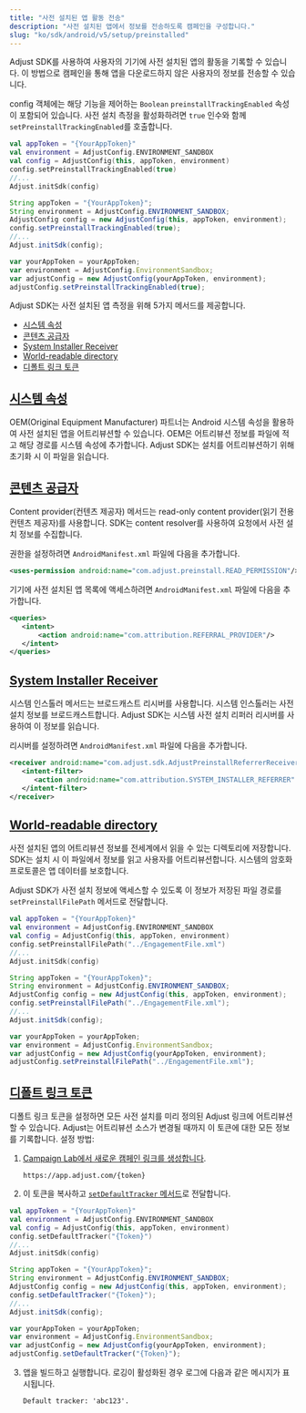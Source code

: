 ```yaml
---
title: "사전 설치된 앱 활동 전송"
description: "사전 설치된 앱에서 정보를 전송하도록 캠페인을 구성합니다."
slug: "ko/sdk/android/v5/setup/preinstalled"
---
```


Adjust SDK를 사용하여 사용자의 기기에 사전 설치된 앱의 활동을 기록할 수 있습니다. 이 방법으로 캠페인을 통해 앱을 다운로드하지 않은 사용자의 정보를 전송할 수 있습니다.

config 객체에는 해당 기능을 제어하는 `Boolean` `preinstallTrackingEnabled` 속성이 포함되어 있습니다. 사전 설치 측정을 활성화하려면 `true` 인수와 함께 `setPreinstallTrackingEnabled`를 호출합니다.

<Tabs>
<Tab title="Kotlin" sync="kotlin">

```kotlin
val appToken = "{YourAppToken}"
val environment = AdjustConfig.ENVIRONMENT_SANDBOX
val config = AdjustConfig(this, appToken, environment)
config.setPreinstallTrackingEnabled(true)
//...
Adjust.initSdk(config)
```

</Tab>
<Tab title="Java" sync="java">

```java
String appToken = "{YourAppToken}";
String environment = AdjustConfig.ENVIRONMENT_SANDBOX;
AdjustConfig config = new AdjustConfig(this, appToken, environment);
config.setPreinstallTrackingEnabled(true);
//...
Adjust.initSdk(config);
```

</Tab>
<Tab title="Javascript" sync="js">

```js
var yourAppToken = yourAppToken;
var environment = AdjustConfig.EnvironmentSandbox;
var adjustConfig = new AdjustConfig(yourAppToken, environment);
adjustConfig.setPreinstallTrackingEnabled(true);
```

</Tab>
</Tabs>

Adjust SDK는 사전 설치된 앱 측정을 위해 5가지 메서드를 제공합니다.

-  [시스템 속성](#system-properties)
-  [콘텐츠 공급자](#content-provider)
-  [System Installer Receiver](#system-installer-receiver)
-  [World\-readable directory](#world-readable-directory)
-  [디폴트 링크 토큰](#default-link-token)

## [시스템 속성](system-properties)

OEM\(Original Equipment Manufacturer\) 파트너는 Android 시스템 속성을 활용하여 사전 설치된 앱을 어트리뷰션할 수 있습니다. OEM은 어트리뷰션 정보를 파일에 적고 해당 경로를 시스템 속성에 추가합니다. Adjust SDK는 설치를 어트리뷰션하기 위해 초기화 시 이 파일을 읽습니다.

## [콘텐츠 공급자](content-provider)

Content provider\(컨텐츠 제공자\) 메서드는 read\-only content provider\(읽기 전용 컨텐츠 제공자\)를 사용합니다. SDK는 content resolver를 사용하여 요청에서 사전 설치 정보를 수집합니다.

권한을 설정하려면 `AndroidManifest.xml` 파일에 다음을 추가합니다.

<CodeBlock title="AndroidManifest.xml">

```xml
<uses-permission android:name="com.adjust.preinstall.READ_PERMISSION"/>
```

</CodeBlock>

기기에 사전 설치된 앱 목록에 액세스하려면 `AndroidManifest.xml` 파일에 다음을 추가합니다.

<CodeBlock title="AndroidManifest.xml">

```xml
<queries>
   <intent>
       <action android:name="com.attribution.REFERRAL_PROVIDER"/>
   </intent>
</queries>
```

</CodeBlock>

## [System Installer Receiver](system-installer-receiver)

시스템 인스톨러 메서드는 브로드캐스트 리시버를 사용합니다. 시스템 인스톨러는 사전 설치 정보를 브로드캐스트합니다. Adjust SDK는 시스템 사전 설치 리퍼러 리시버를 사용하여 이 정보를 읽습니다.

리시버를 설정하려면 `AndroidManifest.xml` 파일에 다음을 추가합니다.

<CodeBlock title="AndroidManifest.xml">

```xml
<receiver android:name="com.adjust.sdk.AdjustPreinstallReferrerReceiver">
   <intent-filter>
      <action android:name="com.attribution.SYSTEM_INSTALLER_REFERRER" />
   </intent-filter>
</receiver>
```

</CodeBlock>

## [World\-readable directory](world-readable-directory)

사전 설치된 앱의 어트리뷰션 정보를 전세계에서 읽을 수 있는 디렉토리에 저장합니다. SDK는 설치 시 이 파일에서 정보를 읽고 사용자를 어트리뷰션합니다. 시스템의 암호화 프로토콜은 앱 데이터를 보호합니다.

Adjust SDK가 사전 설치 정보에 액세스할 수 있도록 이 정보가 저장된 파일 경로를 `setPreinstallFilePath` 메서드로 전달합니다.

<Tabs>
<Tab title="Kotlin" sync="kotlin">

```kotlin
val appToken = "{YourAppToken}"
val environment = AdjustConfig.ENVIRONMENT_SANDBOX
val config = AdjustConfig(this, appToken, environment)
config.setPreinstallFilePath("../EngagementFile.xml")
//...
Adjust.initSdk(config)
```

</Tab>
<Tab title="Java" sync="java">

```java
String appToken = "{YourAppToken}";
String environment = AdjustConfig.ENVIRONMENT_SANDBOX;
AdjustConfig config = new AdjustConfig(this, appToken, environment);
config.setPreinstallFilePath("../EngagementFile.xml");
//...
Adjust.initSdk(config);
```

</Tab>
<Tab title="Javascript" sync="js">

```js
var yourAppToken = yourAppToken;
var environment = AdjustConfig.EnvironmentSandbox;
var adjustConfig = new AdjustConfig(yourAppToken, environment);
adjustConfig.setPreinstallFilePath("../EngagementFile.xml");
```

</Tab>
</Tabs>

## [디폴트 링크 토큰](default-link-token)

디폴트 링크 토큰을 설정하면 모든 사전 설치를 미리 정의된 Adjust 링크에 어트리뷰션할 수 있습니다. Adjust는 어트리뷰션 소스가 변경될 때까지 이 토큰에 대한 모든 정보를 기록합니다. 설정 방법:

1. [Campaign Lab에서 새로운 캠페인 링크를 생성합니다](https://help.adjust.com/ko/article/links).

   ```text
   https://app.adjust.com/{token}
   ```

2. 이 토큰을 복사하고 [`setDefaultTracker` 메서드](/en/sdk/android/configuration#set-default-link-token)로 전달합니다.

<Tabs>
<Tab title="Kotlin" sync="kotlin">

```kotlin
val appToken = "{YourAppToken}"
val environment = AdjustConfig.ENVIRONMENT_SANDBOX
val config = AdjustConfig(this, appToken, environment)
config.setDefaultTracker("{Token}")
//...
Adjust.initSdk(config)
```

</Tab>
<Tab title="Java" sync="java">

```java
String appToken = "{YourAppToken}";
String environment = AdjustConfig.ENVIRONMENT_SANDBOX;
AdjustConfig config = new AdjustConfig(this, appToken, environment);
config.setDefaultTracker("{Token}");
//...
Adjust.initSdk(config);
```

</Tab>
<Tab title="Javascript" sync="js">

```js
var yourAppToken = yourAppToken;
var environment = AdjustConfig.EnvironmentSandbox;
var adjustConfig = new AdjustConfig(yourAppToken, environment);
adjustConfig.setDefaultTracker("{Token}");
```

</Tab>
</Tabs>

3. 앱을 빌드하고 실행합니다. 로깅이 활성화된 경우 로그에 다음과 같은 메시지가 표시됩니다.

   ```text
   Default tracker: 'abc123'.
   ```

